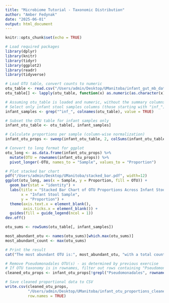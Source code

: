 ```yaml
---
title: "Microbiome Tutorial - Taxonomic Distribution"
author: "Amber Fedynak"
date: "2025-06-01"
output: html_document
---
```


```r
knitr::opts_chunk$set(echo = TRUE)
```

```r
# Load required packages
library(dplyr)
library(knitr)
library(tidyr)
library(ggplot2)
library(readr)
library(tidyverse)

# Load OTU table, convert counts to numeric
otu_table <- read.csv("/Users/admin/Desktop/UManitoba/infant_gut_mb_data/WINNIMOM_infant_gut_OTU_rawcounts_2024-12-01.csv", row.names = 1, check.names = FALSE)
otu_table[] <- lapply(otu_table, function(x) as.numeric(as.character(x)))

# Assuming otu_table is loaded and numeric, without the summary columns
# Select only infant stool samples columns (those starting with "inf_")
infant_samples <- grep("^inf_", colnames(otu_table), value = TRUE)

# Subset the OTU table for infant samples only
infant_otu_table <- otu_table[, infant_samples]

# Calculate proportions per sample (column-wise normalization)
infant_otu_props <- sweep(infant_otu_table, 2, colSums(infant_otu_table), FUN = "/")

# Convert to long format for ggplot
otu_long <- as.data.frame(infant_otu_props) %>%
  mutate(OTU = rownames(infant_otu_props)) %>%
  pivot_longer(-OTU, names_to = "Sample", values_to = "Proportion")

# Plot stacked bar chart
pdf("/Users/admin/Desktop/UManitoba/stacked_bar.pdf", width=12)
ggplot(otu_long, aes(x = Sample, y = Proportion, fill = OTU)) +
  geom_bar(stat = "identity") +
  labs(title = "Stacked Bar Chart of OTU Proportions Across Infant Stool Samples",
       x = "Infant Stool Sample",
       y = "Proportion") +
  theme(axis.text.x = element_blank(),  
        axis.ticks.x = element_blank()) +
  guides(fill = guide_legend(ncol = 1))
dev.off()

otu_sums <- rowSums(otu_table[, infant_samples])

most_abundant_otu <- names(otu_sums)[which.max(otu_sums)]
most_abundant_count <- max(otu_sums)

# Print the result
cat("The most abundant OTU is:", most_abundant_otu, "with a total count of", most_abundant_count, "\n")

# Remove Pseudomonadales OTU(s) - as determined by previous exercise
# If OTU taxonomy is in rownames, filter out rows containing "Pseudomonadales"
cleaned_otu_props <- infant_otu_props[!grepl("Pseudomonadales", rownames(infant_otu_props)), ]

# Save cleaned proportional data to CSV
write.csv(cleaned_otu_props, 
          "/Users/admin/Desktop/UManitoba/infant_otu_proportions_cleaned.csv", 
          row.names = TRUE)

```
